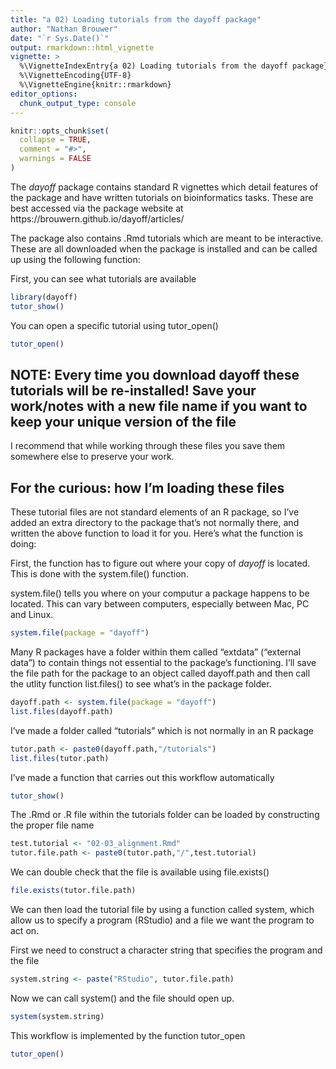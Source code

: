```yaml
---
title: "a 02) Loading tutorials from the dayoff package"
author: "Nathan Brouwer"
date: "`r Sys.Date()`"
output: rmarkdown::html_vignette
vignette: >
  %\VignetteIndexEntry{a 02) Loading tutorials from the dayoff package}
  %\VignetteEncoding{UTF-8}
  %\VignetteEngine{knitr::rmarkdown}
editor_options: 
  chunk_output_type: console
---
```


```r
knitr::opts_chunk$set(
  collapse = TRUE,
  comment = "#>",
  warnings = FALSE
)
```

The *dayoff* package contains standard R vignettes which detail features of the package and have written tutorials on bioinformatics tasks.  These are best accessed via the package website at https://brouwern.github.io/dayoff/articles/

The package also contains .Rmd tutorials which are meant to be interactive.  These are all downloaded when the package is installed and can be called up using the following function:

First, you can see what tutorials are available
```r
library(dayoff)
tutor_show()
```


You can open a specific tutorial using tutor_open()

```r
tutor_open()
```


## NOTE: Every time you download dayoff these tutorials will be re-installed! Save your work/notes with a new file name if you want to keep your unique version of the file

I recommend that while working through these files you save them somewhere else to preserve your work.



## For the curious: how I'm loading these files

These tutorial files are not standard elements of an R package, so I've added an extra directory to the package that's not normally there, and written the above function to load it for you.  Here's what the function is doing:

First, the function has to figure out where your copy of *dayoff* is located.  This is done with the system.file() function.

system.file() tells you where on your computur a package happens to be located.  This can vary between computers, especially between Mac, PC and Linux.

```r
system.file(package = "dayoff")
```


Many R packages have a folder within them called "extdata" ("external data") to contain things not essential to the package's functioning.  I'll save the file path for the package to an object called dayoff.path and then call the utlity function list.files() to see what's in the package folder.

```r
dayoff.path <- system.file(package = "dayoff")
list.files(dayoff.path)
```
 I've made a folder called "tutorials" which is not normally in an R package

```r
tutor.path <- paste0(dayoff.path,"/tutorials")
list.files(tutor.path)
```

I've made a function that carries out this workflow automatically
```r
tutor_show()
```


The .Rmd or .R file within the tutorials folder can be loaded by constructing the proper file name
```r
test.tutorial <- "02-03_alignment.Rmd"
tutor.file.path <- paste0(tutor.path,"/",test.tutorial)
```

We can double check that the file is available using file.exists()
```r
file.exists(tutor.file.path)
```

We can then load the tutorial file by using a function called system, which allow us to specify a program (RStudio) and a file we want the program to act on.

First we need to construct a character string that specifies the program and the file
```r
system.string <- paste("RStudio", tutor.file.path)
```

Now we can call system() and the file should open up.
```r
system(system.string)
```

This workflow is implemented by the function tutor_open
```r
tutor_open()
```


